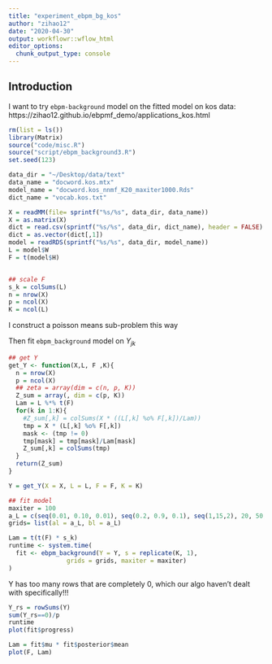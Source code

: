 ```yaml
---
title: "experiment_ebpm_bg_kos"
author: "zihao12"
date: "2020-04-30"
output: workflowr::wflow_html
editor_options:
  chunk_output_type: console
---
```


## Introduction
I want to try `ebpm-background` model on the fitted model on kos data: https://zihao12.github.io/ebpmf_demo/applications_kos.html

```r
rm(list = ls())
library(Matrix)
source("code/misc.R")
source("script/ebpm_background3.R")
set.seed(123)

data_dir = "~/Desktop/data/text"
data_name = "docword.kos.mtx"
model_name = "docword.kos_nnmf_K20_maxiter1000.Rds"
dict_name = "vocab.kos.txt"

X = readMM(file= sprintf("%s/%s", data_dir, data_name))
X = as.matrix(X)
dict = read.csv(sprintf("%s/%s", data_dir, dict_name), header = FALSE)
dict = as.vector(dict[,1])
model = readRDS(sprintf("%s/%s", data_dir, model_name))
L = model$W
F = t(model$H)


## scale F
s_k = colSums(L)
n = nrow(X)
p = ncol(X)
K = ncol(L)
```

I construct a poisson means sub-problem this way
\begin{align}
& Y_{jk} = \sum_i Z_{ijk}\\
& Z_{ijk} = X_{ij} \zeta_{ijk}\\
& \zeta_{ijk} = \frac{l_{ik} f_{jk}}{\sum_k l_{ik} f_{jk}}\\
\end{align}


Then fit `ebpm_background` model on $Y_{jk}$
```r
## get Y
get_Y <- function(X,L, F ,K){
  n = nrow(X)
  p = ncol(X)
  ## zeta = array(dim = c(n, p, K))
  Z_sum = array(, dim = c(p, K))
  Lam = L %*% t(F)
  for(k in 1:K){
    #Z_sum[,k] = colSums(X * ((L[,k] %o% F[,k])/Lam))
    tmp = X * (L[,k] %o% F[,k])
    mask <- (tmp != 0)
    tmp[mask] = tmp[mask]/Lam[mask]
    Z_sum[,k] = colSums(tmp)
  }
  return(Z_sum)
}

Y = get_Y(X = X, L = L, F = F, K = K)

## fit model
maxiter = 100
a_L = c(seq(0.01, 0.10, 0.01), seq(0.2, 0.9, 0.1), seq(1,15,2), 20, 50, 75, 100, 200, 1e3)
grids= list(al = a_L, bl = a_L)

Lam = t(t(F) * s_k)
runtime <- system.time(
  fit <- ebpm_background(Y = Y, s = replicate(K, 1),
                grids = grids, maxiter = maxiter)
)
```

Y has too many rows that are completely 0, which our algo haven't dealt with specifically!!!
```r
Y_rs = rowSums(Y)
sum(Y_rs==0)/p
runtime
plot(fit$progress)
```

```r
Lam = fit$mu * fit$posterior$mean
plot(F, Lam)
```

